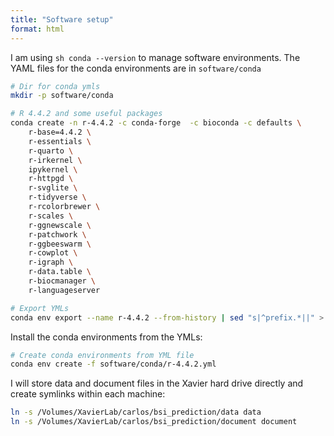 ```yaml
---
title: "Software setup"
format: html
---
```


I am using `sh conda --version` to manage software environments. The YAML files for the conda environments are in `software/conda`

```sh
# Dir for conda ymls
mkdir -p software/conda

# R 4.4.2 and some useful packages
conda create -n r-4.4.2 -c conda-forge  -c bioconda -c defaults \
    r-base=4.4.2 \
    r-essentials \
    r-quarto \
    r-irkernel \
    ipykernel \
    r-httpgd \
    r-svglite \
    r-tidyverse \
    r-rcolorbrewer \
    r-scales \
    r-ggnewscale \
    r-patchwork \
    r-ggbeeswarm \
    r-cowplot \
    r-igraph \
    r-data.table \
    r-biocmanager \
    r-languageserver

# Export YMLs
conda env export --name r-4.4.2 --from-history | sed "s|^prefix.*||" > software/conda/r-4.4.2.yml # I added the version numbers manually
```

Install the conda environments from the YMLs:

```sh
# Create conda environments from YML file
conda env create -f software/conda/r-4.4.2.yml
```

I will store data and document files in the Xavier hard drive directly and create symlinks within each machine:

```sh
ln -s /Volumes/XavierLab/carlos/bsi_prediction/data data
ln -s /Volumes/XavierLab/carlos/bsi_prediction/document document
```